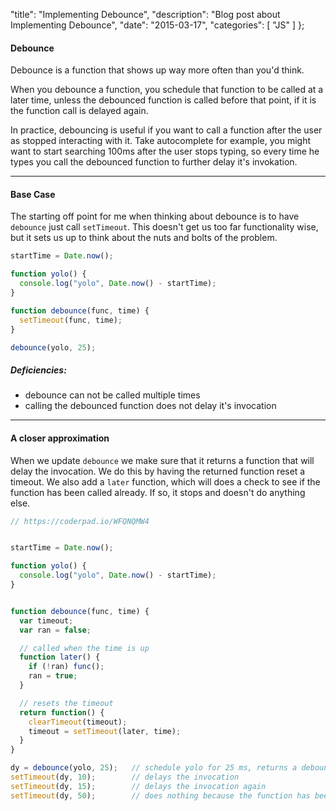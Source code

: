   "title": "Implementing Debounce",
  "description": "Blog post about Implementing Debounce",
  "date": "2015-03-17",
  "categories": [
    "JS"
  ]
};

#### Debounce

Debounce is a function that shows up way more often than you'd think.

When you debounce a function, you schedule that function to be called at a later time,
unless the debounced function is called before that point, if it is the function call
is delayed again.

In practice, debouncing is useful if you want to call a function after the user as stopped interacting with it. Take autocomplete for example, you might want to start searching 100ms after the user stops typing, so every time he types you call the debounced function to further delay it's invokation.

----

#### Base Case
The starting off point for me when thinking about debounce is to have `debounce`
just call `setTimeout`. This doesn't get us too far functionality wise, but it sets us up
to think about the nuts and bolts of the problem.


```js
startTime = Date.now();

function yolo() {
  console.log("yolo", Date.now() - startTime);
}

function debounce(func, time) {
  setTimeout(func, time);  
}

debounce(yolo, 25);
```

##### Deficiencies:
+ debounce can not be called multiple times
+ calling the debounced function does not delay it's invocation

---

#### A closer approximation

When we update `debounce` we make sure that it returns a function that will delay the invocation.
We do this by having the returned function reset a timeout. We also add a `later` function, which
will does a check to see if the function has been called already. If so, it stops and doesn't do anything else.

```js
// https://coderpad.io/WFQNQMW4


startTime = Date.now();

function yolo() {
  console.log("yolo", Date.now() - startTime);
}


function debounce(func, time) {
  var timeout;
  var ran = false;

  // called when the time is up
  function later() {
    if (!ran) func();
    ran = true;
  }

  // resets the timeout
  return function() {
    clearTimeout(timeout);
    timeout = setTimeout(later, time);
  }
}

dy = debounce(yolo, 25);   // schedule yolo for 25 ms, returns a debounced function
setTimeout(dy, 10);        // delays the invocation
setTimeout(dy, 15);        // delays the invocation again
setTimeout(dy, 50);        // does nothing because the function has been called already
```